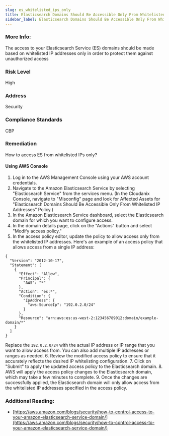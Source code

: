 ```yaml
---
slug: es_whitelisted_ips_only
title: Elasticsearch Domains Should Be Accessible Only From Whitelisted IP Addresses
sidebar_label: Elasticsearch Domains Should Be Accessible Only From Whitelisted IP Addresses
---
```


### More Info:

The access to your Elasticsearch Service (ES) domains should be made based on whitelisted IP addresses only in order to protect them against unauthorized access

### Risk Level

High

### Address

Security

### Compliance Standards

CBP

### Remediation

How to access ES from whitelisted IPs only?

#### Using AWS Console

1. Log in to the AWS Management Console using your AWS account credentials.
2. Navigate to the Amazon Elasticsearch Service by selecting "Elasticsearch Service" from the services menu.
    (In the Cloudanix Console, navigate to "Misconfig" page and look for Affected Assets for "Elasticsearch Domains Should Be Accessible Only From Whitelisted IP Addresses" Policy.)
3. In the Amazon Elasticsearch Service dashboard, select the Elasticsearch domain for which you want to configure access.
4. In the domain details page, click on the "Actions" button and select "Modify access policy."
5. In the access policy editor, update the policy to allow access only from the whitelisted IP addresses. Here's an example of an access policy that allows access from a single IP address:
```
{
  "Version": "2012-10-17",
  "Statement": [
    {
      "Effect": "Allow",
      "Principal": {
        "AWS": "*"
      },
      "Action": "es:*",
      "Condition": {
        "IpAddress": {
          "aws:SourceIp": "192.0.2.0/24" 
        }
      },
      "Resource": "arn:aws:es:us-west-2:123456789012:domain/example-domain/*"
    }
  ]
}
```
Replace the `192.0.2.0/24` with the actual IP address or IP range that you want to allow access from. You can also add multiple IP addresses or ranges as needed.
6. Review the modified access policy to ensure that it accurately reflects the desired IP whitelisting configuration.
7. Click on "Submit" to apply the updated access policy to the Elasticsearch domain.
8. AWS will apply the access policy changes to the Elasticsearch domain, which may take a few minutes to complete.
9. Once the changes are successfully applied, the Elasticsearch domain will only allow access from the whitelisted IP addresses specified in the access policy.

### Additional Reading:

- [https://aws.amazon.com/blogs/security/how-to-control-access-to-your-amazon-elasticsearch-service-domain/](https://aws.amazon.com/blogs/security/how-to-control-access-to-your-amazon-elasticsearch-service-domain/) 

